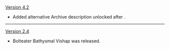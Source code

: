 {{Change History/Header}}
[[Version 4.2]]
* Added alternative Archive description unlocked after {{Quest|Finale}}.
----
[[Version 2.4]]
* Bolteater Bathysmal Vishap was released.